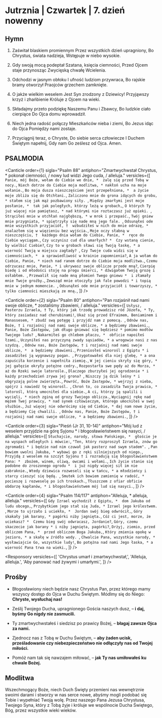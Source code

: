 # Jutrznia | Czwartek | 7. dzień nowenny

<OpeningVersicle />

## Hymn

1. Zaświtał blaskiem promiennym
Przez wszystkich dzień upragniony,
Bo Chrystus, świata nadzieja,
Wstępuje w niebo wysokie.

2. Gdy swoją mocą podeptał
Szatana, księcia ciemności,
Przed Ojcem staje przynosząc
Zwycięską chwałę Wcielenia.

3. Odchodzi w jasnym obłoku
I ufność ludziom przywraca,
Bo rajskie bramy otworzył
Praojców grzechem zamknięte.

4. O jakże wielkim weselem
Jest Syn zrodzony z Dziewicy!
Przyjąwszy krzyż i zhańbienie
Króluje z Ojcem na wieki.

5. Składajmy przeto podziękę
Naszemu Panu i Zbawcy,
Bo ludzkie ciało cierpiące
Do Ojca domu wprowadził.

6. Niech jedna radość połączy
Mieszkańców nieba i ziemi,
Bo Jezus idąc do Ojca
Pomiędzy nami zostaje.

7. Przyciągnij teraz, o Chryste,
Do siebie serca człowiecze
I Duchem Świętym napełnij,
Gdy nam Go ześlesz od Ojca. Amen.

## PSALMODIA

<Canticle
  order={1}
  sigla="Psalm 88"
  antiphon="Zmartwychwstał Chrystus, * pokonał ciemności, / nowy lud widzi Jego cuda, / alleluja."
  versicles={[
    `Panie, mój Boże, wołam do Ciebie we dnie, * 
żalę się przed Tobą w nocy.`,
    `Niech dotrze do Ciebie moja modlitwa, *
nakłoń ucha na moje wołanie.`,
    `Bo moja dusza nieszczęściem jest przepełniona, * 
a życie moje zbliża się do Otchłani.`,
    `Zaliczono mnie do grona idących do grobu, *
stałem się jak mąż pozbawiony siły. `,
    `Między zmarłymi jest moje posłanie, * 
tak jak poległych, którzy leżą w grobach,`,
    `O których Ty już więcej nie pamiętasz, *
nad którymi nie roztaczasz już opieki. `,
    `Strąciłeś mnie w otchłań najgłębszą, *
w mrok i przepaść.`,
    `Twój gniew mnie przygniata, *
spiętrzyły się nade mną jego fale. `,
    `Odsunąłeś ode mnie wszystkich przyjaciół, † 
wzbudziłeś w nich do mnie odrazę, * 
znalazłem się w więzieniu bez wyjścia.`,
    `Moje oczy słabną w nieszczęściu, † 
każdego dnia wołam do Ciebie, Panie, * 
ręce do Ciebie wyciągam.`,
    `Czy uczynisz cud dla umarłych? * 
Czy wstaną cienie, by wielbić Ciebie?`,
    `Czy to w grobach sławi się Twoją łaskę, *
a wierność Twoją w miejscu zagłady? `,
    `Czy Twoje cuda widzi się w ciemnościach, * 
a sprawiedliwość w krainie zapomnienia?`,
    `A ja wołam do Ciebie, Panie, *
niech nad ranem dotrze do Ciebie moja modlitwa.`,
    `Czemu odrzucasz mnie, Panie, *
i ukrywasz swoje oblicze przede mną?`,
    `Cierpię biedę i od młodości stoję na progu śmierci, *
dźwigałem Twoją grozę i osłabłem. `,
    `Przewalił się nade mną płomień Twego gniewu * 
i złamały mnie Twoje groźby.`,
    `Zewsząd mnie otoczyły jak fale powodzi *
i topią mnie w jednym momencie. `,
    `Odsunąłeś ode mnie przyjaciół i towarzyszy, * 
tylko ciemności mieszkają ze mną.`,
  ]}
/>

<Canticle
  order={2}
  sigla="Psalm 80"
  antiphon="Pan rozjaśnił nad nami swoje oblicze, * zostaliśmy zbawieni, / alleluja."
  versicles={[
    `Usłysz, Pasterzu Izraela, †
Ty, który jak trzodę prowadzisz ród Józefa, *
Ty, który zasiadasz nad cherubinami!`,
    `Ukaż się przed Efraimem, Beniaminem i Manassesem, *
zbudź swą potęgę i przyjdź nam z pomocą. `,
    `Odnów nas, Boże, †
i rozjaśnij nad nami swoje oblicze, *
a będziemy zbawieni.`,
    `Panie, Boże Zastępów, jak długo gniewać się będziesz *
pomimo modłów Twojego ludu? `,
    `Nakarmiłeś go chlebem płaczu, * 
obficie napoiłeś łzami.`,
    `Uczyniłeś nas przyczyną zwady sąsiadów, *
a wrogowie nasi z nas szydzą. `,
    `Odnów nas, Boże Zastępów, †
i rozjaśnij nad nami swoje oblicze, * 
a będziemy zbawieni.`,
    `Przeniosłeś winorośl z Egiptu *
i zasadziłeś ją wygnawszy pogan. `,
    `Przygotowałeś dla niej glebę, *
a ona zapuściła korzenie i napełniła ziemię.`,
    `W jej cieniu skryły się góry, * 
jej gałęzie okryły potężne cedry.`,
    `Rozpostarła swe pędy aż do Morza, * 
aż do Rzeki swoje latorośle.`,
    `Dlaczego zburzyłeś jej ogrodzenie *
i każdy przechodzień zrywa jej grona? `,
    `Niszczy ją dzik leśny *
i obgryzają polne zwierzęta.`,
    `Powróć, Boże Zastępów, *
wejrzyj z nieba, spójrz i nawiedź tę winorośl. `,
    `Chroń to, co zasadziła Twoja prawica, *
latorośl, którą umocniłeś dla siebie.`,
    `A ci, którzy ją spalili i wycięli, *
niech zginą od grozy Twojego oblicza.`,
    `Wyciągnij rękę nad mężem Twej prawicy, *
nad synem człowieczym, którego umocniłeś w swej służbie.`,
    `Już więcej nie odwrócimy się od Ciebie, *
daj nam nowe życie, a będziemy Cię chwalili. `,
    `Odnów nas, Panie, Boże Zastępów, †
i rozjaśnij nad nami swoje oblicze, *
a będziemy zbawieni.`,
  ]}
/>

<Canticle
  order={3}
  sigla="Pieśń (Jr 31, 10-14)"
  antiphon="Mój lud z weselem przyjdzie na górę Syjonu * i błogosławieństwem się nasyci, / alleluja."
  versicles={[
    `Słuchajcie, narody, słowa Pańskiego, * 
głoście je na wyspach odległych i mówcie:`,
    `"Ten, który rozproszył Izraela, znów go zgromadzi *
i będzie nad nim czuwał jak pasterz nad swym stadem". `,
    `Pan bowiem uwolni Jakuba, *
wybawi go z ręki silniejszych od niego.`,
    `Przyjdą z weselem na szczyt Syjonu †
i rozradują się błogosławieństwem Pana: * 
zbożem, winem, oliwą, owcami i wołami.`,
    `Ich życie stanie się podobne do zroszonego ogrodu * 
i już nigdy więcej sił im nie zabraknie.`,
    `Wtedy dziewica rozweseli się w tańcu, *
a młodzieńcy i starcy cieszyć się będą. `,
    `Smutek ich bowiem zamienię w radość, * 
pocieszę i rozweselę po ich troskach.`,
    `Tłuszczem z ofiar obficie obdarzę kapłanów, *
i błogosławieństwem mój lud się nasyci.`,
  ]}
/>

<Canticle
  order={4}
  sigla="Psalm 114/117"
  antiphon="Alleluja, * alleluja, alleluja."
  versicles={[
    `Gdy Izrael wychodził z Egiptu, * 
dom Jakuba od ludu obcego,`,
    `Przybytkiem jego stał się Juda, *
Izrael jego królestwem. `,
    `Morze to ujrzało i uciekło, * 
Jordan swój bieg odwrócił,`,
    `Góry skakały jak barany, *
pagórki niby jagnięta.`,
    `Cóż ci jest, morze, że uciekasz? * 
Czemu bieg swój odwracasz, Jordanie?`,
    `Góry, czemu skaczecie jak barany *
i niby jagnięta, pagórki?`,
    `Drżyj, ziemio, przed obliczem Pana, * 
przed obliczem Boga Jakuba,`,
    `Który zmienia opokę w jezioro, *
a skałę w źródło wody. `,
    `Chwalcie Pana, wszystkie narody, * 
wysławiajcie Go, wszystkie ludy!`,
    `Bo potężna nad nami Jego łaska, *
a wierność Pana trwa na wieki.`,
  ]}
/>

<Passage
  sigla="Rz 8, 10-11"
  passage="Jeżeli Chrystus w was mieszka, ciało wprawdzie podlega śmierci ze względu na skutki grzechu, duch jednak posiada życie na skutek usprawiedliwienia. A jeżeli mieszka w nas Duch Tego, który Jezusa wskrzesił z martwych, to Ten, co wskrzesił Chrystusa Jezusa z martwych, przywróci do życia wasze śmiertelne ciała mocą mieszkającego w was swego Ducha."
/>

<Responsory
  versicles={[
    'Chrystus umarł i zmartwychwstał,',
    'Alleluja, alleluja.',
    'Aby panować nad żywymi i umarłymi.',
  ]}
/>

<Benedictus antiphon="Idźcie na cały świat * i nauczajcie wszystkie narody: / udzielajcie im chrztu w imię Ojca i Syna, i Ducha Świętego, / alleluja." />

## Prośby

- Błogosławiony niech będzie nasz Chrystus Pan, przez którego mamy wszyscy dostęp do Ojca w Duchu Świętym. Módlmy się do Niego: **Chryste, wysłuchaj nas!**

- Ześlij Twojego Ducha, upragnionego Gościa naszych dusz, – **i daj, byśmy Go nigdy nie zasmucili.**

- Ty zmartwychwstałeś i siedzisz po prawicy Bożej, – **błagaj zawsze Ojca za nami.**

- Zjednocz nas z Tobą w Duchu Świętym, – **aby żaden ucisk, prześladowanie czy niebezpieczeństwo nie odłączyły nas od Twojej miłości.**

- Pomóż nam tak się nawzajem miłować, – **jak Ty nas umiłowałeś ku chwale Bożej.**

<CustomIntercessions type="lauds" />

<KyrieEleison />

<LordsPrayer />

## Modlitwa

Wszechmogący Boże, niech Duch Święty przemieni nas wewnętrznie swoimi darami i stworzy w nas serce nowe, abyśmy mogli podobać się Tobie i wypełniać Twoją wolę. Przez naszego Pana Jezusa Chrystusa, Twojego Syna, który z Tobą żyje i króluje we wspólnocie Ducha Świętego, Bóg, przez wszystkie wieki wieków.

<Amen />

<BlessingAndConcludingVersicle />
